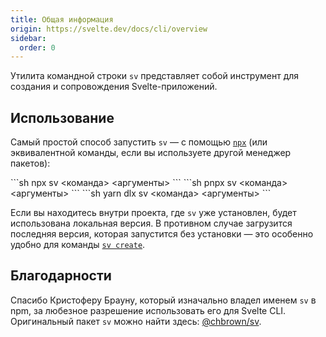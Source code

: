 ```yaml
---
title: Общая информация
origin: https://svelte.dev/docs/cli/overview
sidebar:
  order: 0
---
```


Утилита командной строки `sv` представляет собой инструмент для создания и сопровождения Svelte-приложений.

## Использование

Самый простой способ запустить `sv` — с помощью [`npx`](https://docs.npmjs.com/cli/v8/commands/npx) (или эквивалентной команды, если вы используете другой менеджер пакетов):


<Tabs syncKey="starlight-package-managers-pkg">
  <TabItem icon="seti:npm" label="npm">
    ```sh
    npx sv <команда> <аргументы>
    ```
  </TabItem>
  <TabItem icon="pnpm" label="pnpm">
    ```sh
    pnpx sv <команда> <аргументы>
    ```
  </TabItem>
  <TabItem icon="seti:yarn" label="yarn">
    ```sh
    yarn dlx sv <команда> <аргументы>
    ```
  </TabItem>
</Tabs>

Если вы находитесь внутри проекта, где `sv` уже установлен, будет использована локальная версия. В противном случае загрузится последняя версия, которая запустится без установки — это особенно удобно для команды [`sv create`](/cli/commands/sv-create).

## Благодарности

Спасибо Кристоферу Брауну, который изначально владел именем `sv` в npm, за любезное разрешение использовать его для Svelte CLI. Оригинальный пакет `sv` можно найти здесь: [@chbrown/sv](https://www.npmjs.com/package/@chbrown/sv).
